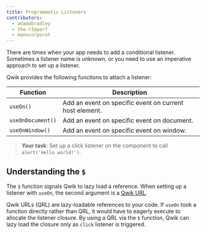 ```yaml
---
title: Programmatic Listeners
contributors:
  - adamdbradley
  - the-r3aper7
  - manucorporat
---
```


There are times when your app needs to add a conditional listener. Sometimes a listener name is unknown, or you need to use an imperative approach to set up a listener.

Qwik provides the following functions to attach a listener:

| Function          | Description                                             |
| ----------------- | ------------------------------------------------------- |
| `useOn()`         | Add an event on specific event on current host element. |
| `useOnDocument()` | Add an event on specific event on document.             |
| `useOnWindow()`   | Add an event on specific event on window.               |

> **Your task**: Set up a click listener on the component to call `alert('Hello world!')`.

## Understanding the `$`

The `$` function signals Qwik to lazy load a reference. When setting up a listener with `useOn`, the second argument is a [Qwik URL](../../../docs/advanced/qrl/index.mdx).

Qwik URLs (QRL) are lazy-loadable references to your code. If `useOn` took a function directly rather than QRL, it would have to eagerly execute to allocate the listener closure. By using a QRL via the `$` function, Qwik can lazy load the closure only as `click` listener is triggered.
